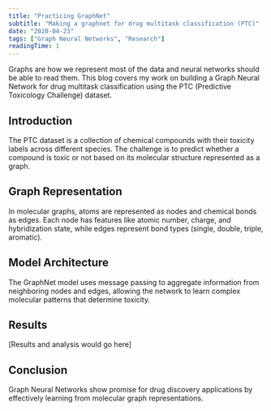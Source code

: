 ```yaml
---
title: "Practicing GraphNet"
subtitle: "Making a graphnet for drug multitask classification (PTC)"
date: "2020-04-23"
tags: ["Graph Neural Networks", "Research"]
readingTime: 1
---
```


Graphs are how we represent most of the data and neural networks should be able to read them. This blog covers my work on building a Graph Neural Network for drug multitask classification using the PTC (Predictive Toxicology Challenge) dataset.

## Introduction

The PTC dataset is a collection of chemical compounds with their toxicity labels across different species. The challenge is to predict whether a compound is toxic or not based on its molecular structure represented as a graph.

## Graph Representation

In molecular graphs, atoms are represented as nodes and chemical bonds as edges. Each node has features like atomic number, charge, and hybridization state, while edges represent bond types (single, double, triple, aromatic).

## Model Architecture

The GraphNet model uses message passing to aggregate information from neighboring nodes and edges, allowing the network to learn complex molecular patterns that determine toxicity.

## Results

[Results and analysis would go here]

## Conclusion

Graph Neural Networks show promise for drug discovery applications by effectively learning from molecular graph representations.
